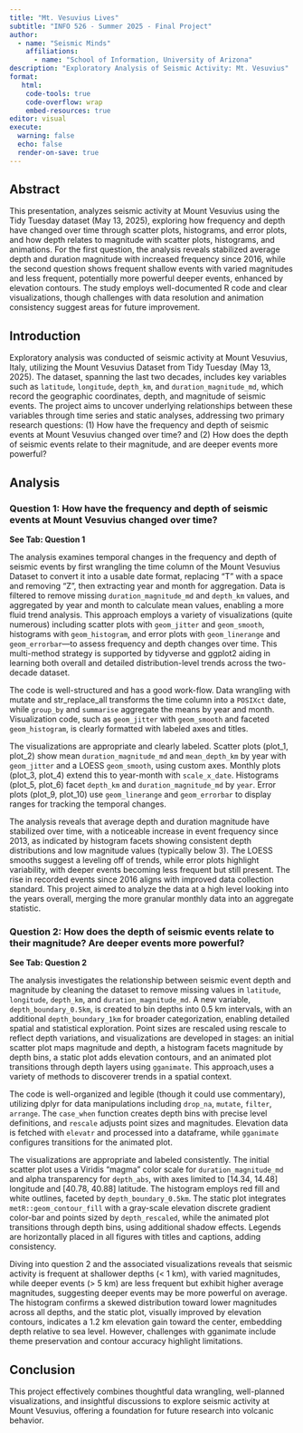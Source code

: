 ```yaml
---
title: "Mt. Vesuvius Lives"
subtitle: "INFO 526 - Summer 2025 - Final Project"
author: 
  - name: "Seismic Minds"
    affiliations:
      - name: "School of Information, University of Arizona"
description: "Exploratory Analysis of Seismic Activity: Mt. Vesuvius"
format:
   html:
    code-tools: true
    code-overflow: wrap
    embed-resources: true
editor: visual
execute:
  warning: false
  echo: false
  render-on-save: true
---
```


## Abstract

This presentation, analyzes seismic activity at Mount Vesuvius using the Tidy Tuesday dataset (May 13, 2025), exploring how frequency and depth have changed over time through scatter plots, histograms, and error plots, and how depth relates to magnitude with scatter plots, histograms, and animations. For the first question, the analysis reveals stabilized average depth and duration magnitude with increased frequency since 2016, while the second question shows frequent shallow events with varied magnitudes and less frequent, potentially more powerful deeper events, enhanced by elevation contours. The study employs well-documented R code and clear visualizations, though challenges with data resolution and animation consistency suggest areas for future improvement.

## Introduction

Exploratory analysis was conducted of seismic activity at Mount Vesuvius, Italy, utilizing the Mount Vesuvius Dataset from Tidy Tuesday (May 13, 2025). The dataset, spanning the last two decades, includes key variables such as `latitude`, `longitude`, `depth_km`, and `duration_magnitude_md`, which record the geographic coordinates, depth, and magnitude of seismic events. The project aims to uncover underlying relationships between these variables through time series and static analyses, addressing two primary research questions: (1) How have the frequency and depth of seismic events at Mount Vesuvius changed over time? and (2) How does the depth of seismic events relate to their magnitude, and are deeper events more powerful?

## Analysis

### Question 1: How have the frequency and depth of seismic events at Mount Vesuvius changed over time?

**See Tab: Question 1**

The analysis examines temporal changes in the frequency and depth of seismic events by first wrangling the time column of the Mount Vesuvius Dataset to convert it into a usable date format, replacing "T" with a space and removing "Z", then extracting year and month for aggregation. Data is filtered to remove missing `duration_magnitude_md` and `depth_km` values, and aggregated by year and month to calculate mean values, enabling a more fluid trend analysis. This approach employs a variety of visualizations (quite numerous) including scatter plots with `geom_jitter` and `geom_smooth`, histograms with `geom_histogram`, and error plots with `geom_linerange` and `geom_errorbar`—to assess frequency and depth changes over time. This multi-method strategy is supported by tidyverse and ggplot2 aiding in learning both overall and detailed distribution-level trends across the two-decade dataset.

The code is well-structured and has a good work-flow. Data wrangling with mutate and str_replace_all transforms the time column into a `POSIXct` date, while `group_by` and `summarise` aggregate the means by year and month. Visualization code, such as `geom_jitter` with `geom_smooth` and faceted `geom_histogram`, is clearly formatted with labeled axes and titles.

The visualizations are appropriate and clearly labeled. Scatter plots (plot_1, plot_2) show mean `duration_magnitude_md` and `mean_depth_km` by year with `geom_jitter` and a LOESS `geom_smooth`, using custom axes. Monthly plots (plot_3, plot_4) extend this to year-month with `scale_x_date`. Histograms (plot_5, plot_6) facet `depth_km` and `duration_magnitude_md` by `year`. Error plots (plot_9, plot_10) use `geom_linerange` and `geom_errorbar` to display ranges for tracking the temporal changes.

The analysis reveals that average depth and duration magnitude have stabilized over time, with a noticeable increase in event frequency since 2013, as indicated by histogram facets showing consistent depth distributions and low magnitude values (typically below 3). The LOESS smooths suggest a leveling off of trends, while error plots highlight variability, with deeper events becoming less frequent but still present. The rise in recorded events since 2016 aligns with improved data collection standard. This project aimed to analyze the data at a high level looking into the years overall, merging the more granular monthly data into an aggregate statistic.

### Question 2: How does the depth of seismic events relate to their magnitude? Are deeper events more powerful?

**See Tab: Question 2**

The analysis investigates the relationship between seismic event depth and magnitude by cleaning the dataset to remove missing values in `latitude`, `longitude`, `depth_km`, and `duration_magnitude_md`. A new variable, `depth_boundary_0.5km`, is created to bin depths into 0.5 km intervals, with an additional `depth_boundary_1km` for broader categorization, enabling detailed spatial and statistical exploration. Point sizes are rescaled using rescale to reflect depth variations, and visualizations are developed in stages: an initial scatter plot maps magnitude and depth, a histogram facets magnitude by depth bins, a static plot adds elevation contours, and an animated plot transitions through depth layers using `gganimate`. This approach,uses a variety of methods to discoverer trends in a spatial context.

The code is well-organized and legible (though it could use commentary), utilizing dplyr for data manipulations including `drop_na`, `mutate`, `filter`, `arrange`. The `case_when` function creates depth bins with precise level definitions, and `rescale` adjusts point sizes and magnitudes. Elevation data is fetched with `elevatr` and processed into a dataframe, while `gganimate` configures transitions for the animated plot.

The visualizations are appropriate and labeled consistently. The initial scatter plot uses a Viridis "magma" color scale for `duration_magnitude_md` and alpha transparency for `depth_abs`, with axes limited to \[14.34, 14.48\] longitude and \[40.78, 40.88\] latitude. The histogram employs red fill and white outlines, faceted by `depth_boundary_0.5km`. The static plot integrates `metR::geom_contour_fill` with a gray-scale elevation discrete gradient color-bar and points sized by `depth_rescaled`, while the animated plot transitions through depth bins, using additional shadow effects. Legends are horizontally placed in all figures with titles and captions, adding consistency.

Diving into question 2 and the associated visualizations reveals that seismic activity is frequent at shallower depths (\< 1 km), with varied magnitudes, while deeper events (\> 5 km) are less frequent but exhibit higher average magnitudes, suggesting deeper events may be more powerful on average. The histogram confirms a skewed distribution toward lower magnitudes across all depths, and the static plot, visually improved by elevation contours, indicates a 1.2 km elevation gain toward the center, embedding depth relative to sea level. However, challenges with gganimate include theme preservation and contour accuracy highlight limitations.

## Conclusion

This project effectively combines thoughtful data wrangling, well-planned visualizations, and insightful discussions to explore seismic activity at Mount Vesuvius, offering a foundation for future research into volcanic behavior.